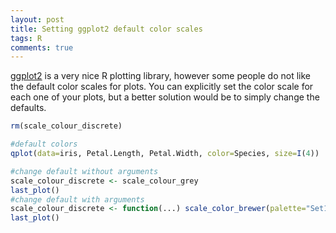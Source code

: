 ```yaml
---
layout: post
title: Setting ggplot2 default color scales
tags: R
comments: true
---
```


[ggplot2](http://www.ggplot2.org) is a very nice R plotting library, however some
people do not like the default color scales for plots.  You can explicitly set
the color scale for each one of your plots, but a better solution would be to
simply change the defaults.

```r
rm(scale_colour_discrete)
```
```r
#default colors
qplot(data=iris, Petal.Length, Petal.Width, color=Species, size=I(4))

#change default without arguments
scale_colour_discrete <- scale_colour_grey
last_plot()
#change default with arguments
scale_colour_discrete <- function(...) scale_color_brewer(palette="Set1")
last_plot()
```
